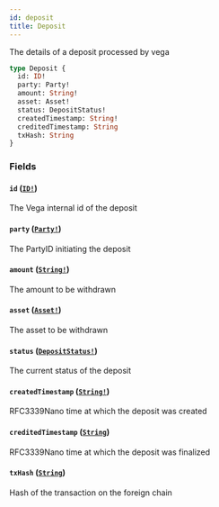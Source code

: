 ```yaml
---
id: deposit
title: Deposit
---
```


The details of a deposit processed by vega

```graphql
type Deposit {
  id: ID!
  party: Party!
  amount: String!
  asset: Asset!
  status: DepositStatus!
  createdTimestamp: String!
  creditedTimestamp: String
  txHash: String
}
```

### Fields

#### `id` ([`ID!`](/docs/graphql/scalars/id))

The Vega internal id of the deposit

#### `party` ([`Party!`](/docs/graphql/objects/party))

The PartyID initiating the deposit

#### `amount` ([`String!`](/docs/graphql/scalars/string))

The amount to be withdrawn

#### `asset` ([`Asset!`](/docs/graphql/objects/asset))

The asset to be withdrawn

#### `status` ([`DepositStatus!`](/docs/graphql/enums/deposit-status))

The current status of the deposit

#### `createdTimestamp` ([`String!`](/docs/graphql/scalars/string))

RFC3339Nano time at which the deposit was created

#### `creditedTimestamp` ([`String`](/docs/graphql/scalars/string))

RFC3339Nano time at which the deposit was finalized

#### `txHash` ([`String`](/docs/graphql/scalars/string))

Hash of the transaction on the foreign chain
